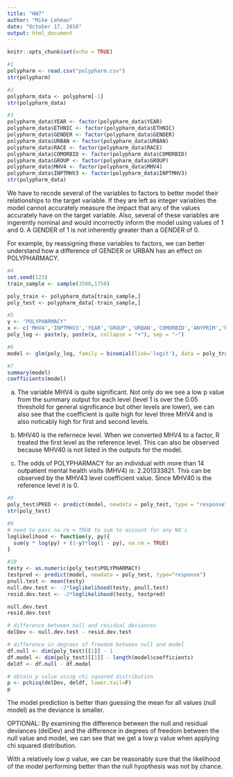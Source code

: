 ```yaml
---
title: "HW7"
author: "Mike Lehman"
date: "October 17, 2016"
output: html_document
---
```


```r
knitr::opts_chunk$set(echo = TRUE)
```

```r
#1
polypharm <- read.csv("polypharm.csv")
str(polypharm)
```

```r
#2
polypharm_data <- polypharm[-1]
str(polypharm_data)
```

```r
#3
polypharm_data$YEAR <- factor(polypharm_data$YEAR)
polypharm_data$ETHNIC <- factor(polypharm_data$ETHNIC)
polypharm_data$GENDER <- factor(polypharm_data$GENDER)
polypharm_data$URBAN <- factor(polypharm_data$URBAN)
polypharm_data$RACE <- factor(polypharm_data$RACE)
polypharm_data$COMORBID <- factor(polypharm_data$COMORBID)
polypharm_data$GROUP <- factor(polypharm_data$GROUP)
polypharm_data$MHV4 <- factor(polypharm_data$MHV4)
polypharm_data$INPTMHV3 <- factor(polypharm_data$INPTMHV3)
str(polypharm_data)
```

We have to recode several of the variables to factors to better model their relationships to the target variable. If they are left as integer variables the model cannot accurately measure the impact that any of the values accurately have on the target variable. Also, several of these variables are ingerently nominal and would incorrectly inform the model using values of 1 and 0. A GENDER of 1 is not inherently greater than a GENDER of 0.

For example, by reassigning these variables to factors, we can better understand how a difference of GENDER or URBAN has an effect on POLYPHARMACY.

```r
#4
set.seed(123)
train_sample <- sample(3500,1750)

poly_train <- polypharm_data[train_sample,]
poly_test <- polypharm_data[-train_sample,]
```

```r
#5
y <- "POLYPHARMACY"
x <- c('MHV4','INPTMHV3','YEAR','GROUP','URBAN','COMORBID','ANYPRIM','NUMPRIM','GENDER','RACE','ETHNIC','AGE')
poly_log <- paste(y, paste(x, collapse = "+"), sep = "~")
```

```r
#6
model <- glm(poly_log, family = binomial(link='logit'), data = poly_train)
```

```r
#7
summary(model)
coefficients(model)
```

a. The variable MHV4 is quite significant. Not only do we see a low p value from the summary output for each level (level 1 is over the 0.05 threshold for general significance but other levels are lower), we can also see that the coefficient is quite high for level three MHV4 and is also noticably high for first and second levels.

b. MHV40 is the refernece level. When we converted MHV4 to a factor, R treated the first level as the reference level. This can also be observed because MHV40 is not listed in the outputs for the model.

c. The odds of POLYPHARMACY for an individual with more than 14 outpatient mental health visits (MHV4) is: 2.201333821. This can be observed by the MHV43 level coefficient value. Since MHV40 is the reference level it is 0.

```r
#8
poly_test$PRED <- predict(model, newdata = poly_test, type = "response")
str(poly_test)
```

```r
#9
# need to pass na.rm = TRUE to sum to account for any NA's
loglikelihood <- function(y, py){
  sum(y * log(py) + (1-y)*log(1 - py), na.rm = TRUE)
}
```

```r
#10
testy <- as.numeric(poly_test$POLYPHARMACY)
testpred <- predict(model, newdata = poly_test, type="response")
pnull.test <- mean(testy)
null.dev.test <- -2*loglikelihood(testy, pnull.test)
resid.dev.test <- -2*loglikelihood(testy, testpred)

null.dev.test
resid.dev.test

# difference between null and residual deviances
delDev <- null.dev.test - resid.dev.test

# difference in degrees of freedom between null and model
df.null <- dim(poly_test)[[1]] - 1
df.model <- dim(poly_test)[[1]] - length(model$coefficients)
deldf <- df.null - df.model

# obtain p value using chi squared distribution
p <- pchisq(delDev, deldf, lower.tail=F)
p
```

The model prediction is better than guessing the mean for all values (null model) as the deviance is smaller.

OPTIONAL: By examining the difference between the null and residual deviances (delDev) and the difference in degrees of freedom between the null value and model, we can see that we get a low p value when applying chi squared distribution.

With a relatively low p value, we can be reasonably sure that the likelihood of the model performing better than the null hyopthesis was not by chance.